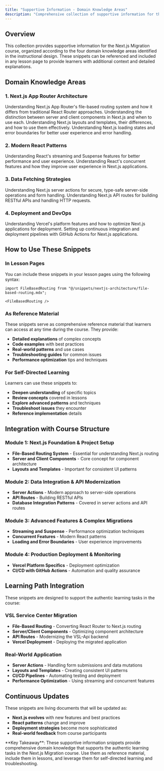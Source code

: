 ```yaml
---
title: "Supportive Information - Domain Knowledge Areas"
description: "Comprehensive collection of supportive information for the Next.js Migration course, organized by domain knowledge areas."
---
```


## Overview

This collection provides supportive information for the Next.js Migration course, organized according to the four domain knowledge areas identified in the instructional design. These snippets can be referenced and included in any lesson page to provide learners with additional context and detailed explanations.

## Domain Knowledge Areas

### 1. Next.js App Router Architecture

<Columns cols={2}>
  <Card
    title="File-Based Routing System"
    icon="route"
    href="/snippets/nextjs-architecture/file-based-routing">
    Understanding Next.js App Router's file-based routing system and how it
    differs from traditional React Router approaches.
  </Card>
  <Card
    title="Server and Client Components"
    icon="server"
    href="/snippets/nextjs-architecture/server-client-components">
    Understanding the distinction between server and client components in
    Next.js and when to use each.
  </Card>
</Columns>

<Columns cols={2}>
  <Card
    title="Layouts and Templates"
    icon="layout"
    href="/snippets/nextjs-architecture/layouts-templates">
    Understanding Next.js layouts and templates, their differences, and how to
    use them effectively.
  </Card>
  <Card
    title="Loading and Error Boundaries"
    icon="alert-triangle"
    href="/snippets/nextjs-architecture/loading-error-boundaries">
    Understanding Next.js loading states and error boundaries for better user
    experience and error handling.
  </Card>
</Columns>

### 2. Modern React Patterns

<Columns cols={2}>
  <Card
    title="Streaming and Suspense"
    icon="zap"
    href="/snippets/react-patterns/streaming-suspense">
    Understanding React's streaming and Suspense features for better performance
    and user experience.
  </Card>
  <Card
    title="Concurrent Features"
    icon="star"
    href="/snippets/react-patterns/concurrent-features">
    Understanding React's concurrent features and how they improve user
    experience in Next.js applications.
  </Card>
</Columns>

### 3. Data Fetching Strategies

<Columns cols={2}>
  <Card
    title="Server Actions"
    icon="server"
    href="/snippets/data-fetching/server-actions">
    Understanding Next.js server actions for secure, type-safe server-side
    operations and form handling.
  </Card>
  <Card title="API Routes" icon="api" href="/snippets/data-fetching/api-routes">
    Understanding Next.js API routes for building RESTful APIs and handling HTTP
    requests.
  </Card>
</Columns>

### 4. Deployment and DevOps

<Columns cols={2}>
  <Card
    title="Vercel Platform Specifics"
    icon="cloud"
    href="/snippets/deployment-devops/vercel-platform">
    Understanding Vercel's platform features and how to optimize Next.js
    applications for deployment.
  </Card>
  <Card
    title="CI/CD with GitHub Actions"
    icon="git-branch"
    href="/snippets/deployment-devops/ci-cd-github-actions">
    Setting up continuous integration and deployment pipelines with GitHub
    Actions for Next.js applications.
  </Card>
</Columns>

## How to Use These Snippets

### In Lesson Pages

You can include these snippets in your lesson pages using the following syntax:

```mdx
import FileBasedRouting from "@/snippets/nextjs-architecture/file-based-routing.mdx";

<FileBasedRouting />
```

### As Reference Material

These snippets serve as comprehensive reference material that learners can access at any time during the course. They provide:

- **Detailed explanations** of complex concepts
- **Code examples** with best practices
- **Real-world patterns** and use cases
- **Troubleshooting guides** for common issues
- **Performance optimization** tips and techniques

### For Self-Directed Learning

Learners can use these snippets to:

- **Deepen understanding** of specific topics
- **Review concepts** covered in lessons
- **Explore advanced patterns** and techniques
- **Troubleshoot issues** they encounter
- **Reference implementation** details

## Integration with Course Structure

### Module 1: Next.js Foundation & Project Setup

- **File-Based Routing System** - Essential for understanding Next.js routing
- **Server and Client Components** - Core concept for component architecture
- **Layouts and Templates** - Important for consistent UI patterns

### Module 2: Data Integration & API Modernization

- **Server Actions** - Modern approach to server-side operations
- **API Routes** - Building RESTful APIs
- **Database Integration Patterns** - Covered in server actions and API routes

### Module 3: Advanced Features & Complex Migrations

- **Streaming and Suspense** - Performance optimization techniques
- **Concurrent Features** - Modern React patterns
- **Loading and Error Boundaries** - User experience improvements

### Module 4: Production Deployment & Monitoring

- **Vercel Platform Specifics** - Deployment optimization
- **CI/CD with GitHub Actions** - Automation and quality assurance

## Learning Path Integration

These snippets are designed to support the authentic learning tasks in the course:

### VSL Service Center Migration

- **File-Based Routing** - Converting React Router to Next.js routing
- **Server/Client Components** - Optimizing component architecture
- **API Routes** - Modernizing the VSL-Api backend
- **Vercel Deployment** - Deploying the migrated application

### Real-World Application

- **Server Actions** - Handling form submissions and data mutations
- **Layouts and Templates** - Creating consistent UI patterns
- **CI/CD Pipelines** - Automating testing and deployment
- **Performance Optimization** - Using streaming and concurrent features

## Continuous Updates

These snippets are living documents that will be updated as:

- **Next.js evolves** with new features and best practices
- **React patterns** change and improve
- **Deployment strategies** become more sophisticated
- **Real-world feedback** from course participants

<Info>
  **Key Takeaway**: These supportive information snippets provide comprehensive
  domain knowledge that supports the authentic learning tasks in the Next.js
  Migration course. Use them as reference material, include them in lessons, and
  leverage them for self-directed learning and troubleshooting.
</Info>

